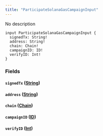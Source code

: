 ```yaml
---
title: "ParticipateSolanaGasCampaignInput"
---
```


No description

```
input ParticipateSolanaGasCampaignInput {
  signedTx: String!
  address: String!
  chain: Chain!
  campaignID: ID!
  verifyID: Int!
}

```

### Fields[](#fields "Direct link to heading")

#### `signedTx` ([String](/developer/graphql-api/references/scalars/string))[](#signedtx-string "Direct link to heading")

#### `address` ([String](/developer/graphql-api/references/scalars/string))[](#address-string "Direct link to heading")

#### `chain` ([Chain](/developer/graphql-api/references/enums/chain))[](#chain-chain "Direct link to heading")

#### `campaignID` ([ID](/developer/graphql-api/references/scalars/id))[](#campaignid-id "Direct link to heading")

#### `verifyID` ([Int](/developer/graphql-api/references/scalars/int))[](#verifyid-int "Direct link to heading")
